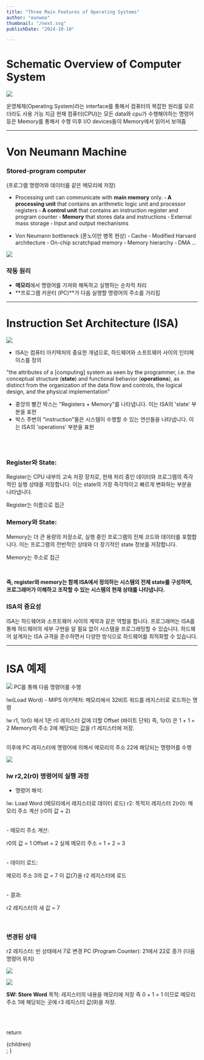 ```yaml
---
title: "Three Main Features of Operating Systems"
author: "eunwoo"
thumbnail: "/next.svg"
publishDate: "2024-10-10"

---
```



# Schematic Overview of Computer System


![](https://velog.velcdn.com/images/eunwoo1341/post/1cf12b76-08d2-41f9-89be-02c4801d4f63/image.png)

운영체제(Operating System)라는 interface를 통해서 컴퓨터의 복잡한 원리를 모르더라도 사용 가능
지금 현재 컴퓨터(CPU)는 모든 data와 cpu가 수행해야하는 명령어 등은 Memory를 통해서 수행 이후 I/O devices들이 Memory에서 읽어서 보여줌




***

# Von Neumann Machine

### Stored-program computer
(프로그램 명령어와 데이터를 같은 메모리에 저장)

- Processing unit can communicate with **main memory** only.
▫	**A processing unit** that contains an arithmetic logic unit and processor registers
▫	**A control unit** that contains an instruction register and program counter
▫	**Memory** that stores data and instructions
▫	External mass storage
▫	Input and output mechanisms

- Von Neumann bottleneck (폰노이만 병목 현상)
▫	Cache
▫	Modified Harvard architecture
▫	On-chip scratchpad memory
▫	Memory hierarchy
▫	DMA …

![](https://velog.velcdn.com/images/eunwoo1341/post/0009d030-ea2b-435b-9bc4-e0d87e8ce647/image.png)

### 작동 원리

- **메모리**에서 명령어를 가져와 해독하고 실행하는 순차적 처리
- **프로그램 카운터 (PC)**가 다음 실행할 명령어의 주소를 가리킴

***


# Instruction Set Architecture (ISA)

![](https://velog.velcdn.com/images/eunwoo1341/post/4500edf4-8923-4e64-9bd4-9f4da7e12f08/image.png)
- ISA는 컴퓨터 아키텍처의 중요한 개념으로, 하드웨어와 소프트웨어 사이의 인터페이스를 정의

"the attributes of a [computing] system as seen by the  programmer, i.e. the conceptual structure (**state**) and  functional behavior (**operations**), as distinct from the  organization of the data flow and controls, the logical design,  and the physical implementation"



- 중앙의 빨간 박스는 "Registers + Memory"를 나타냅니다. 이는 ISA의 'state' 부분을 표현
- 박스 주변의 "instruction"들은 시스템이 수행할 수 있는 연산들을 나타냅니다. 이는 ISA의 'operations' 부분을 표현

<br/><br/>

### Register와 State:

Register는 CPU 내부의 고속 저장 장치로, 현재 처리 중인 데이터와 프로그램의 즉각적인 실행 상태를 저장합니다. 
이는 state의 가장 즉각적이고 빠르게 변화하는 부분을 나타냅니다.

Register는 이름으로 접근

### Memory와 State:

Memory는 더 큰 용량의 저장소로, 실행 중인 프로그램의 전체 코드와 데이터를 포함합니다.
이는 프로그램의 전반적인 상태와 더 장기적인 state 정보를 저장합니다.

Memory는 주소로 접근

<br/>

**즉, register와 memory는 함께 ISA에서 정의하는 시스템의 전체 state를 구성하며, 프로그래머가 이해하고 조작할 수 있는 시스템의 현재 상태를 나타냅니다.**


### ISA의 중요성

ISA는 하드웨어와 소프트웨어 사이의 계약과 같은 역할을 합니다.
프로그래머는 ISA를 통해 하드웨어의 세부 구현을 알 필요 없이 시스템을 프로그래밍할 수 있습니다.
하드웨어 설계자는 ISA 규격을 준수하면서 다양한 방식으로 하드웨어를 최적화할 수 있습니다.

***
# ISA 예제

![](https://velog.velcdn.com/images/eunwoo1341/post/e6140b59-81cb-4d8b-99f0-b351736a6cd8/image.png)
PC를 통해 다음 명령어를 수행

lw(Load Word) -  MIPS 아키텍처: 메모리에서 32비트 워드를 레지스터로 로드하는 명령

lw r1, 1(r0) 에서 1은 r0 레지스터 값에 더할 Offset (바이트 단위)
즉, 1(r0) 은 1 + 1 = 2 
Memory의 주소 2에 해당되는 값을 r1 레지스터에 저장.

<br/>
이후에 PC 레지스터에 명령어에 의해서 메모리의 주소 22에 해당되는 명령어를 수행

![](https://velog.velcdn.com/images/eunwoo1341/post/647e5387-6630-418b-b91e-7d91a7f5e473/image.png)

### lw r2,2(r0) 명령어의 실행 과정

- 명령어 해석:

lw: Load Word (메모리에서 레지스터로 데이터 로드)
r2: 목적지 레지스터
2(r0): 메모리 주소 계산 (r0의 값 + 2)

<br/>
- 메모리 주소 계산:

r0의 값 = 1
Offset = 2
실제 메모리 주소 = 1 + 2 = 3

<br/>
- 데이터 로드:

메모리 주소 3의 값 = 7
이 값(7)을 r2 레지스터에 로드

<br/>
- 결과:

r2 레지스터의 새 값 = 7

<br/>

### 변경된 상태

r2 레지스터: 빈 상태에서 7로 변경
PC (Program Counter): 21에서 22로 증가 (다음 명령어 위치)

![](https://velog.velcdn.com/images/eunwoo1341/post/94aaf620-9180-4eee-95be-85aaf084367b/image.png)



![](https://velog.velcdn.com/images/eunwoo1341/post/88c186d9-9dbc-4773-80ce-e4246c918b5c/image.png)

**SW: Store Word**
목적: 레지스터의 내용을 메모리에 저장
즉 0 + 1 = 1 이므로 메모리 주소 1에 해당되는 곳에 r3 레지스터 값(9)을 저장. 





<br/><br/>




  return <div className="prose">{children}</div>;
}